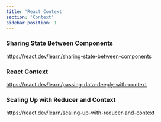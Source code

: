 ```yaml
---
title: 'React Context'
section: 'Context'
sidebar_position: 1
---
```


### Sharing State Between Components

https://react.dev/learn/sharing-state-between-components


### React Context 

https://react.dev/learn/passing-data-deeply-with-context


### Scaling Up with Reducer and Context 

https://react.dev/learn/scaling-up-with-reducer-and-context

